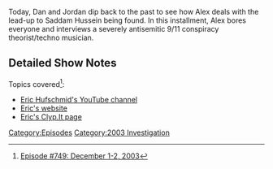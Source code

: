 {{DEFAULTSORT:
    #_EPISODE_0749:December 1-2, 2003
}}{{Episode
    | title             = December 1-2, 2003
    | caption           = [https://knowledgefight.libsyn.com/749-december-1-2-2003 Listen to this episode on Libsyn]
    | episodeNumber     = 749
    | length            = 01:06:12
    | airDate           = November 21, 2022
    | coverageStartDate = December 1, 2003
    | coverageEndDate   = December 2, 2003
    | episodeType       = [[:Category:2003 Investigation|2003 Investigation]]
    | appearance        = [[Michael Savage]], [[Eric Huff Schmidt]]
    | previousEpisode   = [[748: November 16, 2022]]
    | nextEpisode       = [[750: Formulaic Objections Part 11]]
}}

{{Stub}}

Today, Dan and Jordan dip back to the past to see how Alex deals with the lead-up to Saddam Hussein being found.  In this installment, Alex bores everyone and interviews a severely antisemitic 9/11 conspiracy theorist/techno musician.

==Detailed Show Notes==

Topics covered<ref>[https://knowledgefight.com/research/2022/11/20/episode-749-december-1-2-2003 Episode #749: December 1-2, 2003]</ref>:

*[https://www.youtube.com/@EricHufschmid/videos Eric Hufschmid's YouTube channel]
*[http://www.hugequestions.com/Eric/TFC/Battle-Plan.html Eric's website]
*[https://clyp.it/user/2k0mzyss Eric's Clyp.It page]

[[Category:Episodes]]
[[Category:2003 Investigation]]
